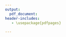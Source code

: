 ```yaml
---
output: 
  pdf_document:
header-includes:
   - \usepackage{pdfpages}
      
---
```


\includepdf[pages=-]{rubin2005_notes_final.pdf}
\includepdf[pages=-]{pearl1995_notes_final.pdf}